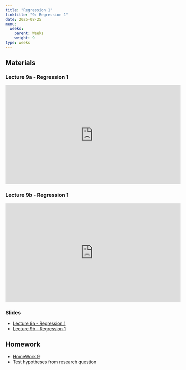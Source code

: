 ```yaml
---
title: "Regression 1"
linktitle: "9: Regression 1"
date: 2025-08-25
menu:
  weeks:
    parent: Weeks
    weight: 9
type: weeks
---
```


## Materials

### Lecture 9a - Regression 1
<iframe width="560" height="315" src="https://www.youtube.com/embed/Y1XocVcgzq8" title="PSC 4175 - Lecture 9a - Regression Part 1" frameborder="0" allow="accelerometer; autoplay; clipboard-write; encrypted-media; gyroscope; picture-in-picture; web-share" referrerpolicy="strict-origin-when-cross-origin" allowfullscreen></iframe>

### Lecture 9b - Regression 1
<iframe width="560" height="315" src="https://www.youtube.com/embed/taIFftqpDIQ" title="PSC 4175 - Lecture 9b - Regression Part 1" frameborder="0" allow="accelerometer; autoplay; clipboard-write; encrypted-media; gyroscope; picture-in-picture; web-share" referrerpolicy="strict-origin-when-cross-origin" allowfullscreen></iframe>

### Slides
- [Lecture 9a - Regression 1](../../lectures/9a_RegressionPart1.html)
- [Lecture 9b - Regression 1](../../lectures/9b_RegressionPart1.html)


## Homework
- [HomeWork 9](../../homeworks/psc4175_hw_9/)
- Test hypotheses from research question
